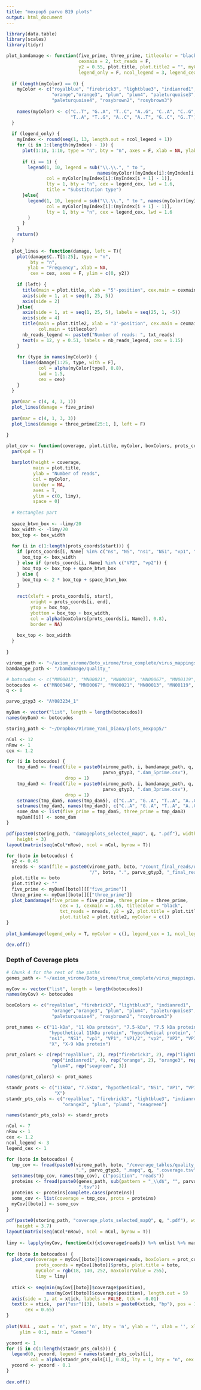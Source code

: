 ```yaml
---
title: "mexpop5 parvo B19 plots"
output: html_document
---
```


```r
library(data.table)
library(scales)
library(tidyr)
```

```r
plot_bamdamage <- function(five_prime, three_prime, titlecolor = "black", cex = 1, 
                           cexmain = 2, txt_reads = F,
                           y2 = 0.55, plot.title, plot.title2 = "", myColor = c(),
                           legend_only = F, ncol_legend = 3, legend_cex = 1){
  
  if (length(myColor) == 0) {
    myColor <- c("royalblue", "firebrick3", "lightblue3", "indianred1",
                 "orange","orange3", "plum", "plum4", "paleturquoise3", 
                 "paleturquoise4", "rosybrown2", "rosybrown3")
    
    names(myColor) <- c("C..T", "G..A", "T..C", "A..G", "C..A", "C..G",
                        "T..A", "T..G", "A..C", "A..T", "G..C", "G..T")
  }
  
  if (legend_only) {
    myIndex <- round(seq(1, 13, length.out = ncol_legend + 1))
    for (i in 1:(length(myIndex) - 1)) {
      plot(1:10, 1:10, type = "n", bty = "n", axes = F, xlab = NA, ylab = NA)
      
      if (i == 1) {
        legend(1, 10, legend = sub("\\.\\.", " to ",
                                  names(myColor)[myIndex[i]:(myIndex[i + 1] - 1)]),
               col = myColor[myIndex[i]:(myIndex[i + 1] - 1)],
               lty = 1, bty = "n", cex = legend_cex, lwd = 1.6,
               title = "Substitution type")
      }else{
        legend(1, 10, legend = sub("\\.\\.", " to ", names(myColor)[myIndex[i]:(myIndex[i + 1] - 1)]),
               col = myColor[myIndex[i]:(myIndex[i + 1] - 1)],
               lty = 1, bty = "n", cex = legend_cex, lwd = 1.6
        )
      }
    }
    return()
  }
  
  plot_lines <- function(damage, left = T){
    plot(damage$C..T[1:25], type = "n",
         bty = "n", 
        ylab = "Frequency", xlab = NA,
         cex = cex, axes = F, ylim = c(0, y2))
    
    if (left) {
      title(main = plot.title, xlab = "5'-position", cex.main = cexmain)
      axis(side = 1, at = seq(0, 25, 5))
      axis(side = 2)
    }else{
      axis(side = 1, at = seq(1, 25, 5), labels = seq(25, 1, -5))
      axis(side = 4)
      title(main = plot.title2, xlab = "3'-position", cex.main = cexmain, 
            col.main = titlecolor)
      nb_reads_legend <- paste0("Number of reads: ", txt_reads)
      text(x = 12, y = 0.51, labels = nb_reads_legend, cex = 1.15)
    }
    
    for (type in names(myColor)) {
      lines(damage[1:25, type, with = F],
            col = alpha(myColor[type], 0.8), 
            lwd = 1.5, 
            cex = cex)
    }
  }
  
  par(mar = c(4, 4, 3, 1))
  plot_lines(damage = five_prime)
  
  par(mar = c(4, 1, 3, 3))
  plot_lines(damage = three_prime[25:1, ], left = F)

}
```

```r
plot_cov <- function(coverage, plot.title, myColor, boxColors, prots_coords, limy = limy){
  par(xpd = T)
  
  barplot(height = coverage, 
          main = plot.title, 
          ylab = "Number of reads",
          col = myColor,
          border = NA,
          axes = T,
          ylim = c(0, limy), 
          space = 0)
  
  # Rectangles part
  
  space_btwn_box <- -limy/20
  box_width <- -limy/20
  box_top <- box_width
  
  for (i in c(1:length(prots_coords$start))) {
    if (prots_coords[i, Name] %in% c("ns", "NS", "ns1", "NS1", "vp1", "VP1", "VP1/2")) {
      box_top <- box_width
    } else if (prots_coords[i, Name] %in% c("VP2", "vp2")) {
      box_top <- box_top + space_btwn_box 
    } else {
      box_top <- 2 * box_top + space_btwn_box
    }
    
    rect(xleft = prots_coords[i, start],
         xright = prots_coords[i, end],
         ytop = box_top,
         ybottom = box_top + box_width,
         col = alpha(boxColors[prots_coords[i, Name]], 0.8),
         border = NA)
    
    box_top <- box_width
  }
  
}
```


```r
virome_path <- "~/axiom_virome/Boto_virome/true_complete/virus_mappings/parvovirus/single_fasta/output_mystats/"
bamdamage_path <- "/bamdamage/quality_"

# botocudos <- c("MN00013", "MN00021", "MN00039", "MN00067", "MN00119", "MN00346")
botocudos <-  c("MN00346", "MN00067", "MN00021", "MN00013", "MN00119", "MN00039")
q <- 0 

parvo_gtyp3 <- "AY083234_1"

myDam <- vector("list", length = length(botocudos))
names(myDam) <- botocudos

storing_path <- "~/Dropbox/Virome_Yami_Diana/plots_mexpop5/"
```

```r
nCol <- 12
nRow <- 1
cex <- 1.2

for (i in botocudos) {
    tmp_dam5 <- fread(file = paste0(virome_path, i, bamdamage_path, q, '/',
                                    parvo_gtyp3, ".dam_5prime.csv"), 
                      drop = 1)
    tmp_dam3 <- fread(file = paste0(virome_path, i, bamdamage_path, q, '/',
                                    parvo_gtyp3, ".dam_3prime.csv"), 
                      drop = 1)
    setnames(tmp_dam5, names(tmp_dam5), c("C..A", "G..A", "T..A", "A..C", "G..C", "T..C",  "A..G", "C..G", "T..G", "A..T", "C..T", "G..T"))
    setnames(tmp_dam3, names(tmp_dam3), c("C..A", "G..A", "T..A", "A..C", "G..C", "T..C",  "A..G", "C..G", "T..G", "A..T", "C..T", "G..T"))
    some_dam <- list(five_prime = tmp_dam5, three_prime = tmp_dam3)
    myDam[[i]] <- some_dam
}

pdf(paste0(storing_path, "damageplots_selected_mapQ", q, ".pdf"), width = 22, 
    height = 3)
layout(matrix(seq(nCol*nRow), ncol = nCol, byrow = T))

for (boto in botocudos) {
  y2 <- 0.45
  nreads <- scan(file = paste0(virome_path, boto, "/count_final_reads/quality_", q,
                               "/", boto, ".", parvo_gtyp3, "_final_reads.txt"))
  plot.title <- boto
  plot.title2 <- ""
  five_prime <- myDam[[boto]][["five_prime"]]
  three_prime <- myDam[[boto]][["three_prime"]]
  plot_bamdamage(five_prime = five_prime, three_prime = three_prime,
                    cex = 1, cexmain = 1.65, titlecolor = "black",
                    txt_reads = nreads, y2 = y2, plot.title = plot.title, 
                    plot.title2 = plot.title2, myColor = c())
}
  
plot_bamdamage(legend_only = T, myColor = c(), legend_cex = 1, ncol_legend = 2)

dev.off()
```

### Depth of Coverage plots

```r
# Chunk 4 for the rest of the paths
genes_path <- "~/axiom_virome/Boto_virome/true_complete/virus_mappings/parvovirus/refs_seqs_parvovirus_BMuhlemann/parsed_genes/"

myCov <- vector("list", length = length(botocudos))
names(myCov) <- botocudos

boxColors <- c("royalblue", "firebrick3", "lightblue3", "indianred1",
                 "orange","orange3", "plum", "plum4", "paleturquoise3",
                 "paleturquoise4", "rosybrown2", "rosybrown3")

prot_names <- c("11-kDa", "11 kDa protein", "7.5-kDa", "7.5 kDa protein",
                "hypothetical 11kDa protein", "hypothetical protein", "ns", "NS",
                "ns1", "NS1", "vp1", "VP1", "VP1/2", "vp2", "VP2", "VP3", "protein X",
                "X", "X-9 kDa protein")

prot_colors <- c(rep("royalblue", 2), rep("firebrick3", 2), rep("lightblue3", 2),
                 rep("indianred1", 4), rep("orange", 2), "orange3", rep("plum", 2),
                 "plum4", rep("seagreen", 3))

names(prot_colors) <- prot_names

standr_prots <- c("11kDa", "7.5kDa", "hypothetical", "NS1", "VP1", "VP1/2", "VP2", "VP3",
                  "X")
standr_pts_cols <- c("royalblue", "firebrick3", "lightblue3", "indianred1", "orange",
                     "orange3", "plum", "plum4", "seagreen")

names(standr_pts_cols) <- standr_prots
```


```r
nCol <- 7
nRow <- 1
cex <- 1.2
ncol_legend <- 3
legend_cex <- 1

for (boto in botocudos) {
  tmp_cov <- fread(paste0(virome_path, boto, "/coverage_tables/quality_", q, "/", boto,
                          ".", parvo_gtyp3, ".mapq", q, ".coverage.tsv"), drop = 1)
  setnames(tmp_cov, names(tmp_cov), c("position", "reads"))
  proteins <- fread(paste0(genes_path, sub(pattern = "_\\d$", "", parvo_gtyp3),
                           ".tsv"))
  proteins <- proteins[complete.cases(proteins)]
  some_cov <- list(coverage = tmp_cov, prots = proteins)
  myCov[[boto]] <- some_cov
}
  
pdf(paste0(storing_path, "coverage_plots_selected_mapQ", q, ".pdf"), width = 22, 
    height = 3.7)
layout(matrix(seq(nCol*nRow), ncol = nCol, byrow = T))
  
limy <- lapply(myCov, function(x){x$coverage$reads}) %>% unlist %>% max
  
for (boto in botocudos) {
  plot_cov(coverage = myCov[[boto]]$coverage$reads, boxColors = prot_colors, 
           prots_coords = myCov[[boto]]$prots, plot.title = boto, 
           myColor = rgb(18, 140, 252, maxColorValue = 255),
           limy = limy)
  
  xtick <- seq(min(myCov[[boto]]$coverage$position),
               max(myCov[[boto]]$coverage$position), length.out = 5)
  axis(side = 1, at = xtick, labels = FALSE, tck = -0.01)
  text(x = xtick,  par("usr")[3], labels = paste0(xtick, "bp"), pos = 1, xpd = TRUE, 
       cex = 0.65)
}
  
plot(NULL , xaxt = 'n', yaxt = 'n', bty = 'n', ylab = '', xlab = '', xlim = 0:1, 
     ylim = 0:1, main = "Genes")

ycoord <- 1
for (i in c(1:length(standr_pts_cols))) {
  legend(0, ycoord, legend = names(standr_pts_cols)[i], 
         col = alpha(standr_pts_cols[i], 0.8), lty = 1, bty = "n", cex = 1, lwd = 5)
  ycoord <- ycoord - 0.1
}
  
dev.off()
```


